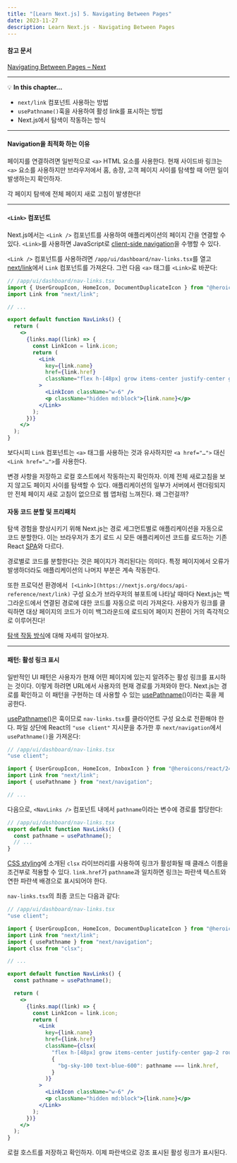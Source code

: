 ```yaml
---
title: "[Learn Next.js] 5. Navigating Between Pages"
date: 2023-11-27
description: Learn Next.js - Navigating Between Pages
---
```


#### 참고 문서

[Navigating Between Pages – Next](https://nextjs.org/learn/dashboard-app/navigating-between-pages)

---

💡 **In this chapter…**

- `next/link` 컴포넌트 사용하는 방법
- `usePathname()`훅을 사용하여 활성 link를 표시하는 방법
- Next.js에서 탐색이 작동하는 방식

---

#### Navigation을 최적화 하는 이유

페이지를 연결하려면 일반적으로 `<a>` HTML 요소를 사용한다. 현재 사이드바 링크는 `<a>` 요소를 사용하지만 브라우저에서 홈, 송장, 고객 페이지 사이를 탐색할 때 어떤 일이 발생하는지 확인하자.

각 페이지 탐색에 전체 페이지 새로 고침이 발생한다!

---

#### `<Link>` 컴포넌트

Next.js에서는 `<Link />` 컴포넌트를 사용하여 애플리케이션의 페이지 간을 연결할 수 있다. `<Link>`를 사용하면 JavaScript로 [client-side navigation](https://nextjs.org/docs/app/building-your-application/routing/linking-and-navigating#how-routing-and-navigation-works)을 수행할 수 있다.

`<Link />` 컴포넌트를 사용하려면 `/app/ui/dashboard/nav-links.tsx`를 열고 [next/link](https://nextjs.org/docs/app/api-reference/components/link)에서 `Link` 컴포넌트를 가져온다. 그런 다음 `<a>` 태그를 `<Link>`로 바꾼다:

```jsx
// /app/ui/dashboard/nav-links.tsx
import { UserGroupIcon, HomeIcon, DocumentDuplicateIcon } from "@heroicons/react/24/outline";
import Link from "next/link";

// ...

export default function NavLinks() {
  return (
    <>
      {links.map((link) => {
        const LinkIcon = link.icon;
        return (
          <Link
            key={link.name}
            href={link.href}
            className="flex h-[48px] grow items-center justify-center gap-2 rounded-md bg-gray-50 p-3 text-sm font-medium hover:bg-sky-100 hover:text-blue-600 md:flex-none md:justify-start md:p-2 md:px-3"
          >
            <LinkIcon className="w-6" />
            <p className="hidden md:block">{link.name}</p>
          </Link>
        );
      })}
    </>
  );
}
```

보다시피 `Link` 컴포넌트는 `<a>` 태그를 사용하는 것과 유사하지만 `<a href="…">` 대신 `<Link href="…">`를 사용한다.

변경 사항을 저장하고 로컬 호스트에서 작동하는지 확인하자. 이제 전체 새로고침을 보지 않고도 페이지 사이를 탐색할 수 있다. 애플리케이션의 일부가 서버에서 렌더링되지만 전체 페이지 새로 고침이 없으므로 웹 앱처럼 느껴진다. 왜 그런걸까?

#### 자동 코드 분할 및 프리패치

탐색 경험을 향상시키기 위해 Next.js는 경로 세그먼트별로 애플리케이션을 자동으로 코드 분할한다. 이는 브라우저가 초기 로드 시 모든 애플리케이션 코드를 로드하는 기존 React [SPA](https://developer.mozilla.org/en-US/docs/Glossary/SPA)와 다르다.

경로별로 코드를 분할한다는 것은 페이지가 격리된다는 의미다. 특정 페이지에서 오류가 발생하더라도 애플리케이션의 나머지 부분은 계속 작동한다.

또한 프로덕션 환경에서  `[<Link>](https://nextjs.org/docs/api-reference/next/link)` 구성 요소가 브라우저의 뷰포트에 나타날 때마다 Next.js는 백그라운드에서 연결된 경로에 대한 코드를 자동으로 미리 가져온다. 사용자가 링크를 클릭하면 대상 페이지의 코드가 이미 백그라운드에 로드되어 페이지 전환이 거의 즉각적으로 이루어진다!

[탐색 작동 방식](https://nextjs.org/docs/app/building-your-application/routing/linking-and-navigating#how-routing-and-navigation-works)에 대해 자세히 알아보자.

---

#### 패턴: 활성 링크 표시

일반적인 UI 패턴은 사용자가 현재 어떤 페이지에 있는지 알려주는 활성 링크를 표시하는 것이다. 이렇게 하려면 URL에서 사용자의 현재 경로를 가져와야 한다. Next.js는 경로를 확인하고 이 패턴을 구현하는 데 사용할 수 있는 [usePathname()](https://nextjs.org/docs/app/api-reference/functions/use-pathname)이라는 훅을 제공한다.

[usePathname()](https://nextjs.org/docs/app/api-reference/functions/use-pathname)은 훅이므로 `nav-links.tsx`를 클라이언트 구성 요소로 전환해야 한다. 파일 상단에 React의 `"use client"` 지시문을 추가한 후 `next/navigation`에서 `usePathname()`을 가져온다:

```jsx
// /app/ui/dashboard/nav-links.tsx
"use client";

import { UserGroupIcon, HomeIcon, InboxIcon } from "@heroicons/react/24/outline";
import Link from "next/link";
import { usePathname } from "next/navigation";

// ...
```

다음으로, `<NavLinks />` 컴포넌트 내에서 `pathname`이라는 변수에 경로를 할당한다:

```jsx
// /app/ui/dashboard/nav-links.tsx
export default function NavLinks() {
  const pathname = usePathname();
  // ...
}
```

[CSS styling](https://nextjs.org/learn/dashboard-app/css-styling)에 소개된 `clsx` 라이브러리를 사용하여 링크가 활성화될 때 클래스 이름을 조건부로 적용할 수 있다. `link.href`가 `pathname`과 일치하면 링크는 파란색 텍스트와 연한 파란색 배경으로 표시되어야 한다.

`nav-links.tsx`의 최종 코드는 다음과 같다:

```jsx
// /app/ui/dashboard/nav-links.tsx
"use client";

import { UserGroupIcon, HomeIcon, DocumentDuplicateIcon } from "@heroicons/react/24/outline";
import Link from "next/link";
import { usePathname } from "next/navigation";
import clsx from "clsx";

// ...

export default function NavLinks() {
  const pathname = usePathname();

  return (
    <>
      {links.map((link) => {
        const LinkIcon = link.icon;
        return (
          <Link
            key={link.name}
            href={link.href}
            className={clsx(
              "flex h-[48px] grow items-center justify-center gap-2 rounded-md bg-gray-50 p-3 text-sm font-medium hover:bg-sky-100 hover:text-blue-600 md:flex-none md:justify-start md:p-2 md:px-3",
              {
                "bg-sky-100 text-blue-600": pathname === link.href,
              }
            )}
          >
            <LinkIcon className="w-6" />
            <p className="hidden md:block">{link.name}</p>
          </Link>
        );
      })}
    </>
  );
}
```

로컬 호스트를 저장하고 확인하자. 이제 파란색으로 강조 표시된 활성 링크가 표시된다.
